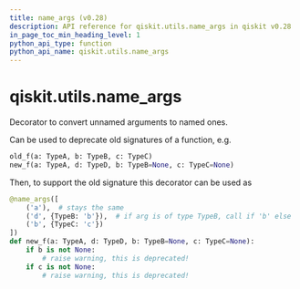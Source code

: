```yaml
---
title: name_args (v0.28)
description: API reference for qiskit.utils.name_args in qiskit v0.28
in_page_toc_min_heading_level: 1
python_api_type: function
python_api_name: qiskit.utils.name_args
---
```


<span id="qiskit-utils-name-args" />

# qiskit.utils.name\_args

<Function id="qiskit.utils.name_args" isDedicatedPage={true} github="https://github.com/qiskit/qiskit/tree/stable/0.18/qiskit/utils/name_unnamed_args.py" signature="name_args(mapping, skip=0)">
  Decorator to convert unnamed arguments to named ones.

  Can be used to deprecate old signatures of a function, e.g.

  ```python
  old_f(a: TypeA, b: TypeB, c: TypeC)
  new_f(a: TypeA, d: TypeD, b: TypeB=None, c: TypeC=None)
  ```

  Then, to support the old signature this decorator can be used as

  ```python
  @name_args([
      ('a'),  # stays the same
      ('d', {TypeB: 'b'}),  # if arg is of type TypeB, call if 'b' else 'd'
      ('b', {TypeC: 'c'})
  ])
  def new_f(a: TypeA, d: TypeD, b: TypeB=None, c: TypeC=None):
      if b is not None:
          # raise warning, this is deprecated!
      if c is not None:
          # raise warning, this is deprecated!
  ```
</Function>

